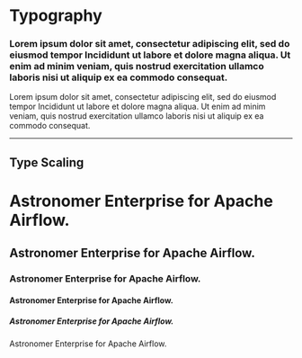 
<Meta title="Design|Typography" />

# Typography

### Lorem ipsum dolor sit amet, consectetur adipiscing elit, sed do eiusmod tempor Incididunt ut labore et dolore magna aliqua. Ut enim ad minim veniam, quis nostrud exercitation ullamco laboris nisi ut aliquip ex ea commodo consequat.

Lorem ipsum dolor sit amet, consectetur adipiscing elit, sed do eiusmod tempor Incididunt ut labore et dolore magna aliqua. Ut enim ad minim veniam, quis nostrud exercitation ullamco laboris nisi ut aliquip ex ea commodo consequat.

---

## Type Scaling

# Astronomer Enterprise for Apache Airflow.
## Astronomer Enterprise for Apache Airflow.
### Astronomer Enterprise for Apache Airflow.
#### Astronomer Enterprise for Apache Airflow.
##### Astronomer Enterprise for Apache Airflow.


Astronomer Enterprise for Apache Airflow.
